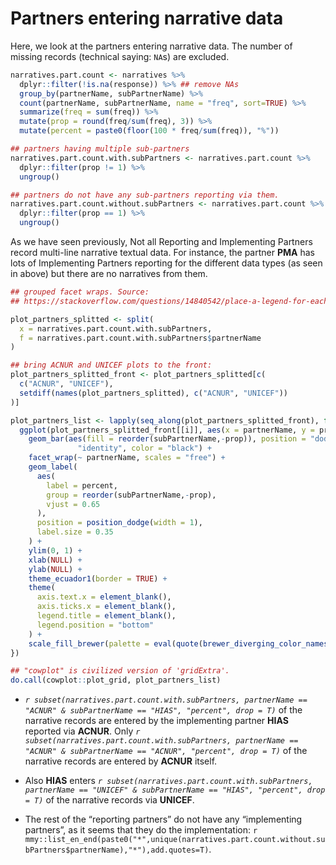 # Partners entering narrative data {-}

Here, we look at the partners entering narrative data. The number of missing
records (technical saying: `NA`s) are excluded.

```r
narratives.part.count <- narratives %>% 
  dplyr::filter(!is.na(response)) %>% ## remove NAs
  group_by(partnerName, subPartnerName) %>% 
  count(partnerName, subPartnerName, name = "freq", sort=TRUE) %>% 
  summarize(freq = sum(freq)) %>% 
  mutate(prop = round(freq/sum(freq), 3)) %>% 
  mutate(percent = paste0(floor(100 * freq/sum(freq)), "%"))

## partners having multiple sub-partners
narratives.part.count.with.subPartners <- narratives.part.count %>% 
  dplyr::filter(prop != 1) %>% 
  ungroup()

## partners do not have any sub-partners reporting via them.
narratives.part.count.without.subPartners <- narratives.part.count %>% 
  dplyr::filter(prop == 1) %>% 
  ungroup()
```

As we have seen previously, Not all Reporting and Implementing Partners record
multi-line narrative textual data. For instance, the partner **PMA** has lots of
Implementing Partners reporting for the different data types (as seen in above)
but there are no narratives from them.

```r
## grouped facet wraps. Source:
## https://stackoverflow.com/questions/14840542/place-a-legend-for-each-facet-wrap-grid-in-ggplot2

plot_partners_splitted <- split(
  x = narratives.part.count.with.subPartners, 
  f = narratives.part.count.with.subPartners$partnerName
)

## bring ACNUR and UNICEF plots to the front:
plot_partners_splitted_front <- plot_partners_splitted[c(
  c("ACNUR", "UNICEF"),
  setdiff(names(plot_partners_splitted), c("ACNUR", "UNICEF"))
)]

plot_partners_list <- lapply(seq_along(plot_partners_splitted_front), function(i) {
  ggplot(plot_partners_splitted_front[[i]], aes(x = partnerName, y = prop)) +
    geom_bar(aes(fill = reorder(subPartnerName,-prop)), position = "dodge", stat =
               "identity", color = "black") +
    facet_wrap(~ partnerName, scales = "free") +
    geom_label(
      aes(
        label = percent,
        group = reorder(subPartnerName,-prop),
        vjust = 0.65
      ),
      position = position_dodge(width = 1),
      label.size = 0.35
    ) +
    ylim(0, 1) + 
    xlab(NULL) +
    ylab(NULL) +
    theme_ecuador1(border = TRUE) +
    theme(
      axis.text.x = element_blank(),
      axis.ticks.x = element_blank(),
      legend.title = element_blank(),
      legend.position = "bottom"
    ) +
    scale_fill_brewer(palette = eval(quote(brewer_diverging_color_names()[i])))
})

## "cowplot" is civilized version of 'gridExtra'.
do.call(cowplot::plot_grid, plot_partners_list)
```

+ *`r subset(narratives.part.count.with.subPartners, partnerName == "ACNUR" & subPartnerName == "HIAS", "percent", drop = T)`*
of the narrative records are
entered by the implementing partner **HIAS** reported via **ACNUR**.
Only
*`r subset(narratives.part.count.with.subPartners, partnerName == "ACNUR" & subPartnerName == "ACNUR", "percent", drop = T)`*
of the narrative records are entered by **ACNUR** itself.

+ Also **HIAS** enters *`r subset(narratives.part.count.with.subPartners, partnerName == "UNICEF" & subPartnerName == "HIAS", "percent", drop = T)`* of the narrative records via **UNICEF**.

+ The rest of the "reporting partners" do not have any "implementing partners",
as it seems that they do the implementation:
`r mmy::list_en_end(paste0("*",unique(narratives.part.count.without.subPartners$partnerName),"*"),add.quotes=T)`.


